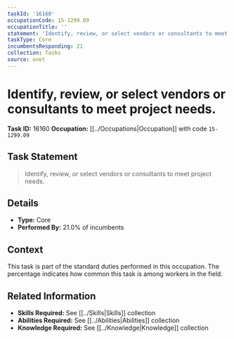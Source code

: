 ```yaml
---
taskId: '16160'
occupationCode: 15-1299.09
occupationTitle: ''
statement: 'Identify, review, or select vendors or consultants to meet project needs.'
taskType: Core
incumbentsResponding: 21
collection: Tasks
source: onet
---
```

# Identify, review, or select vendors or consultants to meet project needs.

**Task ID:** 16160
**Occupation:** [[../Occupations|Occupation]] with code `15-1299.09`

## Task Statement

> Identify, review, or select vendors or consultants to meet project needs.

## Details

- **Type:** Core
- **Performed By:** 21.0% of incumbents

## Context

This task is part of the standard duties performed in this occupation. The percentage indicates how common this task is among workers in the field.

## Related Information

- **Skills Required:** See [[../Skills|Skills]] collection
- **Abilities Required:** See [[../Abilities|Abilities]] collection
- **Knowledge Required:** See [[../Knowledge|Knowledge]] collection
